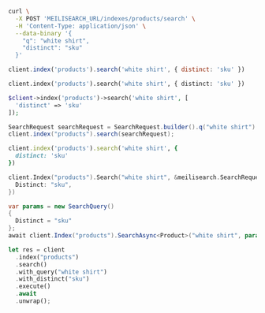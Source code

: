 <CodeGroup>

```bash cURL
curl \
  -X POST 'MEILISEARCH_URL/indexes/products/search' \
  -H 'Content-Type: application/json' \
  --data-binary '{
    "q": "white shirt",
    "distinct": "sku"
  }'
```


```javascript JS
client.index('products').search('white shirt', { distinct: 'sku' })
```


```python Python
client.index('products').search('white shirt', { distinct: 'sku' })
```


```php PHP
$client->index('products')->search('white shirt', [
  'distinct' => 'sku'
]);
```


```java Java
SearchRequest searchRequest = SearchRequest.builder().q("white shirt").distinct("sku").build();
client.index("products").search(searchRequest);
```


```ruby Ruby
client.index('products').search('white shirt', {
  distinct: 'sku'
})
```


```go Go
client.Index("products").Search("white shirt", &meilisearch.SearchRequest{
  Distinct: "sku",
})
```


```csharp C#
var params = new SearchQuery()
{
  Distinct = "sku"
};
await client.Index("products").SearchAsync<Product>("white shirt", params);
```


```rust Rust
let res = client
  .index("products")
  .search()
  .with_query("white shirt")
  .with_distinct("sku")
  .execute()
  .await
  .unwrap();
```

</CodeGroup>